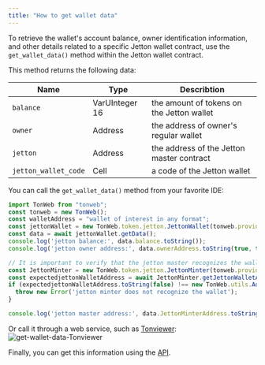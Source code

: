```yaml
---
title: "How to get wallet data"
---
```


To retrieve the wallet's account balance, owner identification information, and other details related to a specific Jetton wallet contract, 
use the `get_wallet_data()` method within the Jetton wallet contract.

This method returns the following data:

| Name                 | Type             | Describtion                                                                    |
| -------------------- | ---------------- | ------------------------------------------------------------------------------ |
| `balance`            | VarUInteger 16   | the amount of tokens on the Jetton wallet                                      |
| `owner`              | Address          | the address of owner's regular wallet                                          |
| `jetton`             | Address          | the address of the Jetton master contract                                      |
| `jetton_wallet_code` | Cell             | a code of the Jetton wallet                                                    |

You can call the `get_wallet_data()` method from your favorite IDE:

```javascript
import TonWeb from "tonweb";
const tonweb = new TonWeb();
const walletAddress = "wallet of interest in any format";
const jettonWallet = new TonWeb.token.jetton.JettonWallet(tonweb.provider,{address: walletAddress});
const data = await jettonWallet.getData();
console.log('jetton balance:', data.balance.toString());
console.log('jetton owner address:', data.ownerAddress.toString(true, true, true));

// It is important to verify that the jetton master recognizes the wallet
const JettonMinter = new TonWeb.token.jetton.JettonMinter(tonweb.provider, {address: data.JettonMinterAddress.toString(false)});
const expectedjettonWalletAddress = await JettonMinter.getJettonWalletAddress(data.ownerAddress.toString(false));
if (expectedjettonWalletAddress.toString(false) !== new TonWeb.utils.Address(walletAddress).toString(false)) {
  throw new Error('jetton minter does not recognize the wallet');
}

console.log('jetton master address:', data.JettonMinterAddress.toString(true, true, true));
```

Or call it through a web service, such as [Tonviewer](https://tonviewer.com/EQDmVdCZ2SALvyfCDVlPLr0hoPhUxgjNFtTAxemz9V_C5wbN?section=method):
![get-wallet-data-Tonviewer](/resources/images/get-wallet-data-Tonviewer.png)

Finally, you can get this information using the [API](https://companyname-a7d5b98e.mintlify.app/api-reference/jettons/get-jetton-wallets).